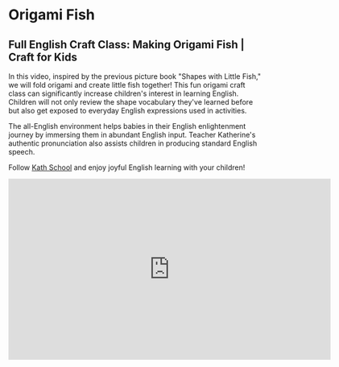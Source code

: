 # Origami Fish

## Full English Craft Class: Making Origami Fish | Craft for Kids

In this video, inspired by the previous picture book "Shapes with Little Fish," we will fold origami and create little fish together! This fun origami craft class can significantly increase children's interest in learning English. Children will not only review the shape vocabulary they've learned before but also get exposed to everyday English expressions used in activities.

The all-English environment helps babies in their English enlightenment journey by immersing them in abundant English input. Teacher Katherine's authentic pronunciation also assists children in producing standard English speech.

Follow [Kath School](https://space.bilibili.com/20797715) and enjoy joyful English learning with your children!

<iframe
  src="https://player.bilibili.com/player.html?bvid=BV1ZP411f741&cid=1&page=1"
  scrolling="no"
  border="0"
  frameborder="no"
  framespacing="0"
  allowfullscreen="true"
  width="640"
  height="360"
></iframe>

